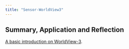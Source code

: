 ```yaml
---
title: "Sensor-WorldView3"
---
```


## Summary, Application and Reflection 

[A basic introduction on WorldView-3](https://yichienchen99.github.io/CASA0023_wk2_presentation/).

